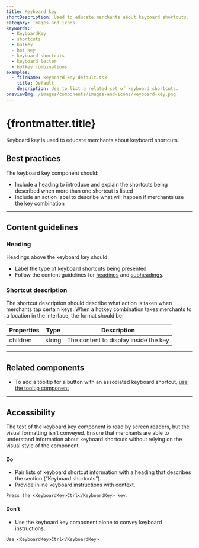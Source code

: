 ```yaml
---
title: Keyboard key
shortDescription: Used to educate merchants about keyboard shortcuts.
category: Images and icons
keywords:
  - KeyboardKey
  - shortcuts
  - hotkey
  - hot key
  - keyboard shortcuts
  - keyboard letter
  - hotkey combinations
examples:
  - fileName: keyboard-key-default.tsx
    title: Default
    description: Use to list a related set of keyboard shortcuts.
previewImg: /images/components/images-and-icons/keyboard-key.png
---
```


# {frontmatter.title}

<Lede>

Keyboard key is used to educate merchants about keyboard shortcuts.

</Lede>

<Examples />

<Props componentName={frontmatter.title} />

## Best practices

The keyboard key component should:

- Include a heading to introduce and explain the shortcuts being described when more than one shortcut is listed
- Include an action label to describe what will happen if merchants use the key combination

---

## Content guidelines

### Heading

Headings above the keyboard key should:

- Label the type of keyboard shortcuts being presented
- Follow the content guidelines for [headings](/components/deprecated/heading) and [subheadings](/components/deprecated/subheading).

### Shortcut description

The shortcut description should describe what action is taken when merchants tap certain keys. When a hotkey combination takes merchants to a location in the interface, the format should be:

| Properties | Type   | Description                           |
| ---------- | ------ | ------------------------------------- |
| children   | string | The content to display inside the key |

---

## Related components

- To add a tooltip for a button with an associated keyboard shortcut, [use the tooltip component](/components/tooltip)

---

## Accessibility

The text of the keyboard key component is read by screen readers, but the visual formatting isn’t conveyed. Ensure that merchants are able to understand information about keyboard shortcuts without relying on the visual style of the component.

<DoDont>

#### Do

- Pair lists of keyboard shortcut information with a heading that describes the section (“Keyboard shortcuts”).
- Provide inline keyboard instructions with context.

```JSX
Press the <KeyboardKey>Ctrl</KeyboardKey> key.
```

#### Don't

- Use the keyboard key component alone to convey keyboard instructions.

```JSX
Use <KeyboardKey>Ctrl</KeyboardKey>
```

</DoDont>
